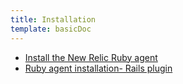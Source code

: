 ```yaml
---
title: Installation
template: basicDoc
---
```


* [Install the New Relic Ruby agent](/docs/agents/ruby-agent/installation/install-new-relic-ruby-agent)
* [Ruby agent installation- Rails plugin](/docs/agents/ruby-agent/installation/ruby-agent-installation-rails-plugin)
